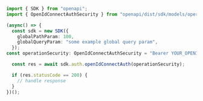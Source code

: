 ```typescript showLineNumbers copy filename="Open Id Connect Auth usage example"
import { SDK } from "openapi";
import { OpenIdConnectAuthSecurity } from "openapi/dist/sdk/models/operations";

(async() => {
  const sdk = new SDK({
    globalPathParam: 100,
    globalQueryParam: "some example global query param",
  });
const operationSecurity: OpenIdConnectAuthSecurity = "Bearer YOUR_OPENID_TOKEN";

  const res = await sdk.auth.openIdConnectAuth(operationSecurity);

  if (res.statusCode == 200) {
    // handle response
  }
})();
```
